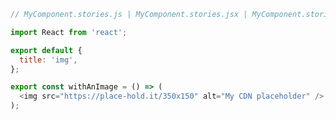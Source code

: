 ```js
// MyComponent.stories.js | MyComponent.stories.jsx | MyComponent.stories.ts | MyComponent.stories.tsx

import React from 'react';

export default {
  title: 'img',
};

export const withAnImage = () => (
  <img src="https://place-hold.it/350x150" alt="My CDN placeholder" />
);
```